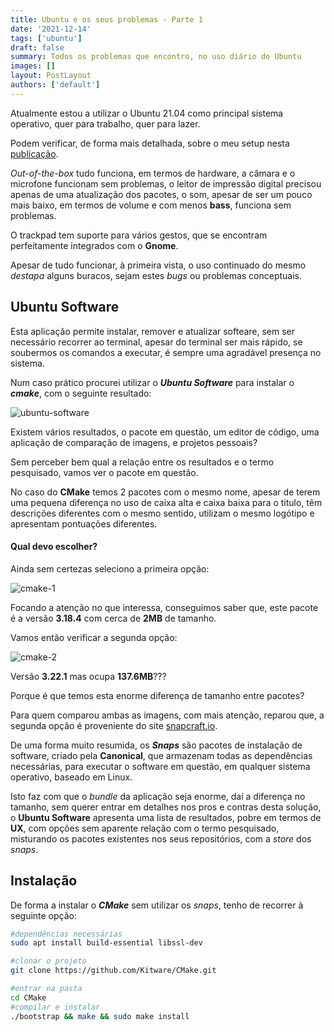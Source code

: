 ```yaml
---
title: Ubuntu e os seus problemas - Parte 1
date: '2021-12-14'
tags: ['ubuntu']
draft: false
summary: Todos os problemas que encontro, no uso diário do Ubuntu
images: []
layout: PostLayout
authors: ['default']
---
```


Atualmente estou a utilizar o Ubuntu 21.04 como principal sistema operativo, quer para trabalho, quer para lazer.

Podem verificar, de forma mais detalhada, sobre o meu setup nesta [publicação](https://ricardopimen.tel/blog/o-meu-setup-webdev-remoto).

_Out-of-the-box_ tudo funciona, em termos de hardware, a câmara e o microfone funcionam sem problemas, o leitor de impressão digital precisou apenas
de uma atualização dos pacotes, o som, apesar de ser um pouco mais baixo, em termos de volume e com menos **bass**, funciona sem problemas.

O trackpad tem suporte para vários gestos, que se encontram perfeitamente integrados com o **Gnome**.

Apesar de tudo funcionar, à primeira vista, o uso continuado do mesmo _destapa_ alguns buracos, sejam estes _bugs_ ou problemas conceptuais.

## Ubuntu Software

Esta aplicação permite instalar, remover e atualizar softeare, sem ser necessário recorrer ao terminal, apesar do terminal ser mais rápido,
se soubermos os comandos a executar, é sempre uma agradável presença no sistema.

Num caso prático procurei utilizar o _**Ubuntu Software**_ para instalar o _**cmake**_, com o seguinte resultado:

![ubuntu-software](/static/images/ubuntu-software/cmake.png)

Existem vários resultados, o pacote em questão, um editor de código, uma aplicação de comparação de imagens, e projetos pessoais?

Sem perceber bem qual a relação entre os resultados e o termo pesquisado, vamos ver o pacote em questão.

No caso do **CMake** temos 2 pacotes com o mesmo nome, apesar de terem uma pequena diferença no uso de caixa alta e caixa baixa para o titulo,
têm descrições diferentes com o mesmo sentido, utilizam o mesmo logótipo e apresentam pontuações diferentes.

#### Qual devo escolher?

Ainda sem certezas seleciono a primeira opção:

![cmake-1](/static/images/ubuntu-software/cmake1.png)

Focando a atenção no que interessa, conseguimos saber que, este pacote é a versão **3.18.4** com cerca de **2MB** de tamanho.

Vamos então verificar a segunda opção:

![cmake-2](/static/images/ubuntu-software/cmake2.png)

Versão **3.22.1** mas ocupa **137.6MB**???

Porque é que temos esta enorme diferença de tamanho entre pacotes?

Para quem comparou ambas as imagens, com mais atenção, reparou que, a segunda opção é proveniente do site [snapcraft.io](https://snapcraft.io).

De uma forma muito resumida, os _**Snaps**_ são pacotes de instalação de software, criado pela **Canonical**,
que armazenam todas as dependências necessárias, para executar o software em questão, em qualquer sistema operativo, baseado em Linux.

Isto faz com que o _bundle_ da aplicação seja enorme, daí a diferença no tamanho, sem querer entrar em detalhes nos pros e contras desta solução,
o **Ubuntu Software** apresenta uma lista de resultados, pobre em termos de **UX**, com opções sem aparente relação com o termo pesquisado,
misturando os pacotes existentes nos seus repositórios, com a _store_ dos _snaps_.

## Instalação

De forma a instalar o _**CMake**_ sem utilizar os _snaps_, tenho de recorrer à seguinte opção:

```bash
#dependências necessárias
sudo apt install build-essential libssl-dev
```

```bash
#clonar o projeto
git clone https://github.com/Kitware/CMake.git
```

```bash
#entrar na pasta
cd CMake
#compilar e instalar
./bootstrap && make && sudo make install
```
